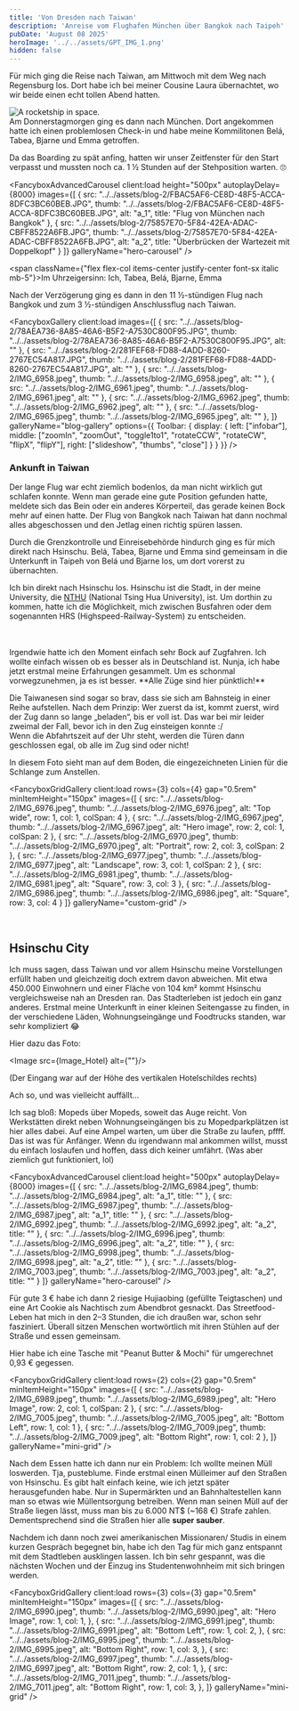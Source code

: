 ```yaml
---
title: 'Von Dresden nach Taiwan'
description: 'Anreise vom Flughafen München über Bangkok nach Taipeh'
pubDate: 'August 08 2025'
heroImage: '../../assets/GPT_IMG_1.png'
hidden: false
---
```





Für mich ging die Reise nach Taiwan, am Mittwoch mit dem Weg nach Regensburg los. Dort habe ich bei meiner Cousine Laura übernachtet, wo wir beide einen echt tollen Abend hatten.

<Image src={Image_0} alt="A rocketship in space." />

<br />
Am Donnerstagmorgen ging es dann nach München. Dort angekommen hatte ich einen problemlosen Check-in und habe meine Kommilitonen Belá, Tabea, Bjarne und Emma getroffen.

Da das Boarding zu spät anfing, hatten wir unser Zeitfenster für den Start verpasst und mussten noch ca. 1 ½ Stunden auf der Stehposition warten. 🙄


<FancyboxAdvancedCarousel
    client:load
    height="500px"
    autoplayDelay={8000}
    images={[
        {
            src: "../../assets/blog-2/FBAC5AF6-CE8D-48F5-ACCA-8DFC3BC60BEB.JPG",
            thumb: "../../assets/blog-2/FBAC5AF6-CE8D-48F5-ACCA-8DFC3BC60BEB.JPG",
            alt: "a_1",
            title: "Flug von München nach Bangkok"
        },
        {
            src: "../../assets/blog-2/75857E70-5F84-42EA-ADAC-CBFF8522A6FB.JPG",
            thumb: "../../assets/blog-2/75857E70-5F84-42EA-ADAC-CBFF8522A6FB.JPG",
            alt: "a_2",
            title: "Überbrücken der Wartezeit mit Doppelkopf"
        }
    ]}
    galleryName="hero-carousel"
/>

<span className={"flex flex-col items-center justify-center font-sx italic mb-5"}>Im Uhrzeigersinn: Ich, Tabea, Belá, Bjarne, Emma</span>

Nach der Verzögerung ging es dann in den 11 ½-stündigen Flug nach Bangkok und zum 3 ½-stündigen Anschlussflug nach Taiwan.


<FancyboxGallery
    client:load
    images={[
        {
            src: "../../assets/blog-2/78AEA736-8A85-46A6-B5F2-A7530C800F95.JPG",
            thumb: "../../assets/blog-2/78AEA736-8A85-46A6-B5F2-A7530C800F95.JPG",
            alt: ""
        },
        {
            src: "../../assets/blog-2/281FEF68-FD88-4ADD-8260-2767EC54A817.JPG",
            thumb: "../../assets/blog-2/281FEF68-FD88-4ADD-8260-2767EC54A817.JPG",
            alt: ""
        },
        {
            src: "../../assets/blog-2/IMG_6958.jpeg",
            thumb: "../../assets/blog-2/IMG_6958.jpeg",
            alt: ""
        },
        {
            src: "../../assets/blog-2/IMG_6961.jpeg",
            thumb: "../../assets/blog-2/IMG_6961.jpeg",
            alt: ""
        },
        {
            src: "../../assets/blog-2/IMG_6962.jpeg",
            thumb: "../../assets/blog-2/IMG_6962.jpeg",
            alt: ""
        },
        {
            src: "../../assets/blog-2/IMG_6965.jpeg",
            thumb: "../../assets/blog-2/IMG_6965.jpeg",
            alt: ""
        },
    ]}
    galleryName="blog-gallery"
    options={{
        Toolbar: {
            display: {
                left: ["infobar"],
                middle: ["zoomIn", "zoomOut", "toggle1to1", "rotateCCW", "rotateCW", "flipX", "flipY"],
                right: ["slideshow", "thumbs", "close"]
            }
        }
    }}
/>

### Ankunft in Taiwan

Der lange Flug war echt ziemlich bodenlos, da man nicht wirklich gut schlafen konnte. Wenn man gerade eine gute Position gefunden hatte, meldete sich das Bein oder ein anderes Körperteil, das gerade keinen Bock mehr auf einen hatte.
Der Flug von Bangkok nach Taiwan hat dann nochmal alles abgeschossen und den Jetlag einen richtig spüren lassen.

Durch die Grenzkontrolle und Einreisebehörde hindurch ging es für mich direkt nach Hsinschu. Belá, Tabea, Bjarne und Emma sind gemeinsam in die Unterkunft in Taipeh von Belá und Bjarne los, um dort vorerst zu übernachten.

Ich bin direkt nach Hsinschu los. Hsinschu ist die Stadt, in der meine University, die [NTHU](https://www.nthu.edu.tw) (National Tsing Hua University), ist.
Um dorthin zu kommen, hatte ich die Möglichkeit, mich zwischen Busfahren oder dem sogenannten HRS (Highspeed-Railway-System) zu entscheiden.

<div className={"flex flex-row gap-1"}>
    <Image src={Image_BUS} alt="" width={300} height={560} />
    <Image src={Image_HRS} alt="" width={300} height={560}/>
</div>
<br />
Irgendwie hatte ich den Moment einfach sehr Bock auf Zugfahren. Ich wollte einfach wissen ob es besser als in Deutschland ist. Nunja, ich habe jetzt erstmal meine Erfahrungen gesammelt.
Um es schonmal vorwegzunehmen, ja es ist besser. **Alle Züge sind hier pünktlich!**

Die Taiwanesen sind sogar so brav, dass sie sich am Bahnsteig in einer Reihe aufstellen. Nach dem Prinzip: Wer zuerst da ist, kommt zuerst, wird der Zug dann so lange „beladen“, bis er voll ist. Das war bei mir leider zweimal der Fall, bevor ich in den Zug einsteigen konnte :/ \
Wenn die Abfahrtszeit auf der Uhr steht, werden die Türen dann geschlossen egal, ob alle im Zug sind oder nicht!


In diesem Foto sieht man auf dem Boden, die eingezeichneten Linien für die Schlange zum Anstellen.


<FancyboxGridGallery
    client:load
    rows={3}
    cols={4}
    gap="0.5rem"
    minItemHeight="150px"
    images={[
        {
            src: "../../assets/blog-2/IMG_6976.jpeg",
            thumb: "../../assets/blog-2/IMG_6976.jpeg",
            alt: "Top wide",
            row: 1,
            col: 1,
            colSpan: 4
        },
        {
            src: "../../assets/blog-2/IMG_6967.jpeg",
            thumb: "../../assets/blog-2/IMG_6967.jpeg",
            alt: "Hero image",
            row: 2,
            col: 1,
            colSpan: 2
        },
        {
            src: "../../assets/blog-2/IMG_6970.jpeg",
            thumb: "../../assets/blog-2/IMG_6970.jpeg",
            alt: "Portrait",
            row: 2,
            col: 3,
            colSpan: 2
        },
        {
            src: "../../assets/blog-2/IMG_6977.jpeg",
            thumb: "../../assets/blog-2/IMG_6977.jpeg",
            alt: "Landscape",
            row: 3,
            col: 1,
            colSpan: 2
        },
        {
            src: "../../assets/blog-2/IMG_6981.jpeg",
            thumb: "../../assets/blog-2/IMG_6981.jpeg",
            alt: "Square",
            row: 3,
            col: 3
        },
        {
            src: "../../assets/blog-2/IMG_6986.jpeg",
            thumb: "../../assets/blog-2/IMG_6986.jpeg",
            alt: "Square",
            row: 3,
            col: 4
        }
    ]}
    galleryName="custom-grid"
/>

<br />

## Hsinschu City

Ich muss sagen, dass Taiwan und vor allem Hsinschu meine Vorstellungen erfüllt haben und gleichzeitig doch extrem davon abweichen.
Mit etwa 450.000 Einwohnern und einer Fläche von 104 km² kommt Hsinschu vergleichsweise nah an Dresden ran.
Das Stadterleben ist jedoch ein ganz anderes. Erstmal meine Unterkunft in einer kleinen Seitengasse zu finden, in der verschiedene Läden, Wohnungseingänge und Foodtrucks standen, war sehr kompliziert 😂

Hier dazu das Foto:

<Image src={Image_Hotel} alt={""}/>

(Der Eingang war auf der Höhe des vertikalen Hotelschildes rechts)

Ach so, und was vielleicht auffällt...

Ich sag bloß: Mopeds über Mopeds, soweit das Auge reicht. Von Werkstätten direkt neben Wohnungseingängen bis zu Mopedparkplätzen ist hier alles dabei. Auf eine Ampel warten, um über die Straße zu laufen, pffff. Das ist was für Anfänger. Wenn du irgendwann mal ankommen willst, musst du einfach loslaufen und hoffen, dass dich keiner umfährt. (Was aber ziemlich gut funktioniert, lol)

<FancyboxAdvancedCarousel
    client:load
    height="500px"
    autoplayDelay={8000}
    images={[
        {
            src: "../../assets/blog-2/IMG_6984.jpeg",
            thumb: "../../assets/blog-2/IMG_6984.jpeg",
            alt: "a_1",
            title: ""
        },
        {
            src: "../../assets/blog-2/IMG_6987.jpeg",
            thumb: "../../assets/blog-2/IMG_6987.jpeg",
            alt: "a_1",
            title: ""
        },
        {
            src: "../../assets/blog-2/IMG_6992.jpeg",
            thumb: "../../assets/blog-2/IMG_6992.jpeg",
            alt: "a_2",
            title: ""
        },
        {
            src: "../../assets/blog-2/IMG_6996.jpeg",
            thumb: "../../assets/blog-2/IMG_6996.jpeg",
            alt: "a_2",
            title: ""
        },
        {
            src: "../../assets/blog-2/IMG_6998.jpeg",
            thumb: "../../assets/blog-2/IMG_6998.jpeg",
            alt: "a_2",
            title: ""
        },
        {
            src: "../../assets/blog-2/IMG_7003.jpeg",
            thumb: "../../assets/blog-2/IMG_7003.jpeg",
            alt: "a_2",
            title: ""
        }
    ]}
    galleryName="hero-carousel"
/>

Für gute 3 € habe ich dann 2 riesige Hujiaobing (gefüllte Teigtaschen) und eine Art Cookie als Nachtisch zum Abendbrot gesnackt. Das Streetfood-Leben hat mich in den 2–3 Stunden, die ich draußen war, schon sehr fasziniert. Überall sitzen Menschen wortwörtlich mit ihren Stühlen auf der Straße und essen gemeinsam.

Hier habe ich eine Tasche mit "Peanut Butter & Mochi" für umgerechnet 0,93 € gegessen.

<FancyboxGridGallery
    client:load
    rows={2}
    cols={2}
    gap="0.5rem"
    minItemHeight="150px"
    images={[
        {
            src: "../../assets/blog-2/IMG_6989.jpeg",
            thumb:  "../../assets/blog-2/IMG_6989.jpeg",
            alt: "Hero Image",
            row: 2,
            col: 1,
            colSpan: 2
        },
        {
            src:  "../../assets/blog-2/IMG_7005.jpeg",
            thumb: "../../assets/blog-2/IMG_7005.jpeg",
            alt: "Bottom Left",
            row: 1,
            col: 1
        },
        {
            src: "../../assets/blog-2/IMG_7009.jpeg",
            thumb: "../../assets/blog-2/IMG_7009.jpeg",
            alt: "Bottom Right",
            row: 1,
            col: 2
        },
    ]}
    galleryName="mini-grid"
/>

Nach dem Essen hatte ich dann nur ein Problem: Ich wollte meinen Müll loswerden. Tja, pusteblume. Finde erstmal einen Mülleimer auf den Straßen von Hsinschu. Es gibt halt einfach keine, wie ich jetzt später herausgefunden habe. Nur in Supermärkten und an Bahnhaltestellen kann man so etwas wie Müllentsorgung betreiben. Wenn man seinen Müll auf der Straße liegen lässt, muss man bis zu 6.000 NT$ (~168 €) Strafe zahlen. Dementsprechend sind die Straßen hier alle __super sauber__.

Nachdem ich dann noch zwei amerikanischen Missionaren/ Studis in einem kurzen Gespräch begegnet bin, habe ich den Tag für mich ganz entspannt mit dem Stadtleben ausklingen lassen.
Ich bin sehr gespannt, was die nächsten Wochen und der Einzug ins Studentenwohnheim mit sich bringen werden.

<FancyboxGridGallery
    client:load
    rows={3}
    cols={3}
    gap="0.5rem"
    minItemHeight="150px"
    images={[
        {
            src: "../../assets/blog-2/IMG_6990.jpeg",
            thumb:  "../../assets/blog-2/IMG_6990.jpeg",
            alt: "Hero Image",
            row: 1,
            col: 1,
        },
        {
            src:  "../../assets/blog-2/IMG_6991.jpeg",
            thumb: "../../assets/blog-2/IMG_6991.jpeg",
            alt: "Bottom Left",
            row: 1,
            col: 2,
        },
        {
            src: "../../assets/blog-2/IMG_6995.jpeg",
            thumb: "../../assets/blog-2/IMG_6995.jpeg",
            alt: "Bottom Right",
            row: 1,
            col: 3,
        },
        {
            src: "../../assets/blog-2/IMG_6997.jpeg",
            thumb: "../../assets/blog-2/IMG_6997.jpeg",
            alt: "Bottom Right",
            row: 2,
            col: 1,
        },
        {
            src: "../../assets/blog-2/IMG_7011.jpeg",
            thumb: "../../assets/blog-2/IMG_7011.jpeg",
            alt: "Bottom Right",
            row: 1,
            col: 3,
        },
    ]}
    galleryName="mini-grid"
/>
